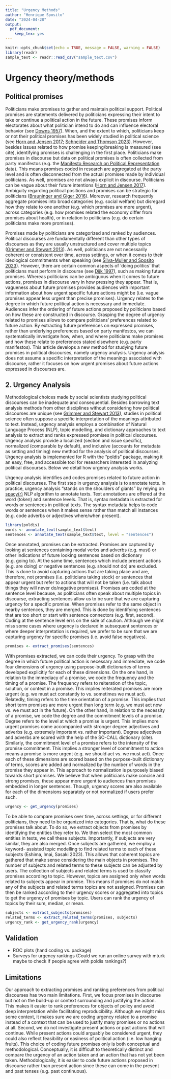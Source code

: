 ```yaml
---
title: "Urgency Methods"
author: "Henrique Sposito"
date: "2024-04-28"
output: 
  pdf_document: 
    keep_tex: yes
---
```


```r
knitr::opts_chunk$set(echo = TRUE, message = FALSE, warning = FALSE)
library(readr)
sample_text <- readr::read_csv("sample_text.csv")
```

# Urgency theory/methods

##	Political promises

Politicians make promises to gather and maintain political support. Political promises are statements delivered by politicians expressing their intent to take or continue a political action in the future. These promises inform electorates about what politician intend to do and can influence electoral behavior (see [Downs 1957](https://www.jstor.org/stable/pdf/1827369.pdf)). When, and the extent to which, politicians keep or not their political promises has been widely studied in political science (see [Horn and Jensen 2017](https://ejpr.onlinelibrary.wiley.com/doi/abs/10.1111/1475-6765.12173); [Schneider and Thomson 2023](https://onlinelibrary.wiley.com/doi/10.1111/ajps.12789)). However, besides issues related to how promise keeping/breaking is measured (see cite), identifying promises is challenging in the first place. Politicians make promises in discourse but data on political promises is often collected from party manifestos (e.g. the [Manifesto Research on Political Representation](https://manifesto-project.wzb.eu/information/documents/cmp_emp_mapping) data). This means promises coded in research are aggregated at the party level and is often disconnected from the actual promises made by individual politicians. As well, promises are not always explicit in discourse. Politicians can be vague about their future intentions ([Horn and Jensen 2017](https://ejpr.onlinelibrary.wiley.com/doi/abs/10.1111/1475-6765.12173)). Ambiguity regarding political positions and promises can be strategic for politicians ([Brauninger and Giger  2016](https://www.cambridge.org/core/services/aop-cambridge-core/content/view/D0D301CD53950B2D7C9BC6B492D413B1/S2049847016000182a.pdf/strategic-ambiguity-of-party-positions-in-multi-party-competition.pdf)). Moreover, research frequently aggregate promises into broad categories (e.g. social welfare) but disregard how they relate to one another (e.g. which promises are more urgent), across categories (e.g. how promises related the economy differ from promises about health), or in relation to politicians (e.g. do certain politicians make more promises).

Promises made by politicians are categorized and ranked by audiences. Political discourses are fundamentally different than other types of discourses as they are usually unstructured and cover multiple topics ([Grimmer and Stewart 2013](https://www.cambridge.org/core/services/aop-cambridge-core/content/view/F7AAC8B2909441603FEB25C156448F20/S1047198700013401a.pdf/div-class-title-text-as-data-the-promise-and-pitfalls-of-automatic-content-analysis-methods-for-political-texts-div.pdf)). As well, politicians are not necessarily coherent or consistent over time, across settings, or when it comes to their ideological commitments when speaking (see [Silva-Muller and Sposito 2023](https://www.tandfonline.com/doi/full/10.1080/09644016.2023.2220639)). However, there are certain common aspects of ‘doing politics’ that politicians must perform in discourse (see [Dijk 1997](https://e-l.unifi.it/pluginfile.php/909651/mod_resource/content/1/Van%20Dijk%20Waht%20is%20political%20discourse%20analysis.pdf)), such as making future promises. Whereas politicians can be ambiguous when it comes to future actions, promises in discourse vary in how pressing they appear. That is, vagueness about future promises provides audiences with important information about how urgent specific future actions might be (i.e. vague promises appear less urgent than precise promises). Urgency relates to the degree in which future political action is necessary and immediate. Audiences infer the ordering of future actions proposed by politicians based on how these are constructed in discourse. Grasping the degree of urgency related to promises allows to compare politicians’ preferences related to future action. By extracting future preferences on expressed promises, rather than underlying preferences based on party manifestos, we can systematically investigate how, when, and where politicians make promises and how these relate to preferences stated elsewhere (e.g. party manifestos). This article develops a new method for studying future promises in political discourses, namely urgency analysis. Urgency analysis does not assume a specific interpretation of the meanings associated with discourse, rather it focuses on how urgent promises about future actions expressed in discourses are. 

## 2.	Urgency Analysis

Methodological choices made by social scientists studying political discourses can be inadequate and consequential. Besides borrowing text analysis methods from other disciplines without considering how political discourses are unique (see [Grimmer and Stewart 2013](https://www.cambridge.org/core/services/aop-cambridge-core/content/view/F7AAC8B2909441603FEB25C156448F20/S1047198700013401a.pdf/div-class-title-text-as-data-the-promise-and-pitfalls-of-automatic-content-analysis-methods-for-political-texts-div.pdf)), studies in political science often suppose a specific interpretation of the meanings attributed to text. Instead, urgency analysis employs a combination of Natural Language Process (NLP), topic modelling, and dictionary approaches to text analysis to extract and ranks expressed promises in political discourses. Urgency analysis provide a localized (section and issue specific), normalized (comparable by default), and inclusive (accounts for metadata as setting and timing) new method for the analysis of political discourses. Urgency analysis is implemented for R with the “poldis” package, making it an easy, free, and accessible tool for researchers interested in analyzing political discourses. Below we detail how urgency analysis works.

Urgency analysis identifies and codes promises related to future action in political discourses. The first step in urgency analysis is to annotate texts. In practice, urgency analysis “stands on the shoulders of giants” by relying on [spacy(r)](https://spacy.io/universe/project/spacyr) NLP algorithm to annotate texts. Text annotations are offered at the word (token) and sentence levels. That is, syntax metadata is extracted for words or sentences in political texts. The syntax metadata helps to code words or sentences when it makes sense rather than match all instances (e.g. code adverbs or adjectives where/when present).

```r
library(poldis)
words <- annotate_text(sample_text$text)
sentences <- annotate_text(sample_text$text, level = "sentences")
```

Once annotated, promises can be extracted. Promises are captured by looking at sentences containing modal verbs and adverbs (e.g. must) or other indications of future looking sentences based on dictionary (e.g. going to). At the same time, sentences which include present actions (e.g. are doing) or negative sentences (e.g. should not do) are excluded. This is done to avoid capturing actions that are taking place and are, therefore, not promises (i.e. politicians taking stock) or sentences that appear urgent but refer to actions that will not be taken (i.e. talk about things they will never do/negative promises). Promises are coded at the sentence level because, as politicians often speak about multiple topics in discourse, extracting sentences allow us to be sure that we are capturing urgency for a specific promise. When promises refer to the same object in nearby sentences, they are merged. This is done by identifying sentences that are too short or start with sentence connectors (e.g. first, second). Coding at the sentence level errs on the side of caution. Although we might miss some cases where urgency is declared in subsequent sentences or where deeper interpretation is required, we prefer to be sure that we are capturing urgency for specific promises (i.e. avoid false negatives).

```r
promises <- extract_promises(sentences)
```

With promises extracted, we can code their urgency. To grasp with the degree in which future political action is necessary and immediate, we code four dimensions of urgency using purpose-built dictionaries of terms developed explicitly for each of these dimensions. On the one hand, in relation to the immediacy of a promise, we code the frequency and the timing of a promise. The frequency refers to reiteration of the topic, solution, or context in a promise. This implies reiterated promises are more urgent (e.g. we must act constantly to vs. sometimes we must act). Relatedly, timing refers to the time orientation of a promise. This implies that short term promises are more urgent than long term (e.g. we must act now vs. we must act in the future). On the other hand, in relation to the necessity of a promise, we code the degree and the commitment levels of a promise. Degree refers to the level at which a promise is urgent. This implies more urgent promises come accompanied with stronger degree adjectives and adverbs (e.g. extremely important vs. rather important). Degree adjectives and adverbs are scored with the help of the SO-CALL dictionary (cite). Similarly, the commitment level of a promise refers to the intensity of the promise commitment. This implies a stronger level of commitment to action means a promise is more urgent (e.g. we should act vs. we must act). Once each of these dimensions are scored based on the purpose-built dictionary of terms, scores are added and normalized by the number of words in the promise they appear in. This approach to normalization is purposely biased towards short promises. We believe that when politicians make concise and strong promises, these appear more urgent to audiences than promises embedded in longer sentences. Though, urgency scores are also available for each of the dimensions separately or not normalized if users prefer such.

```r
urgency <- get_urgency(promises)
```

To be able to compare promises over time, across settings, or for different politicians, they need to be organized into categories. That is, what do these promises talk about. To do so, we extract objects from promises by identifying the entities they refer to. We then select the most common entities in texts, we call these subjects. Importantly, if subjects are very similar, they are also merged. Once subjects are gathered, we employ a keyword- assisted topic modelling to find related terms to each of these subjects (Eshima, Imai, Sasaki 2023). This allows that coherent topics are gathered that make sense considering the main objects in promises. The number of subjects and related terms to these subjects can be adjusted by users. The collection of subjects and related terms is used to classify promises according to topic. However, topics are assigned only when words related to subjects appear in promise. This means if promises do not match any of the subjects and related terms topics are not assigned. Promises can then be ranked according to their urgency scores or aggregated into topics to get the urgency of promises by topic. Users can rank the urgency of topics by their sum, median, or mean.

```r
subjects <- extract_subjects(promises)
related_terms <- extract_related_terms(promises, subjects)
urgency_rank <- get_urgency_rank(urgency)
```


## Validation

- ROC plots (hand coding vs. package)
- Surveys for urgency rankings (Could we run an online survey with mturk maybe to check if people agree with poldis rankings?)

## Limitations

Our approach to extracting promises and ranking preferences from political discourses has two main limitations. First, we focus promises in discourse but not on the build-up or context surrounding and justifying the action. This makes it easier to rank preferences for objects of policy and avoid deep interpretation while facilitating reproducibility. Although we might miss some context, it makes sure we are coding urgency related to a promise instead of a context that can be used to justify many promises or no actions at all. Second, we do not investigate present actions or past actions that will continue. While present actions could arguably be considered urgent, they could also reflect feasibility or easiness of political action (i.e. low hanging fruits). This choice of coding future promises only is both conceptual and methodological. Conceptually, it is difficult to theoretically distinct and compare the urgency of an action taken and an action that has not yet been taken. Methodologically, it is easier to code future actions proposed in discourse rather than present action since these can come in the present and past tenses (e.g. past continuous).
